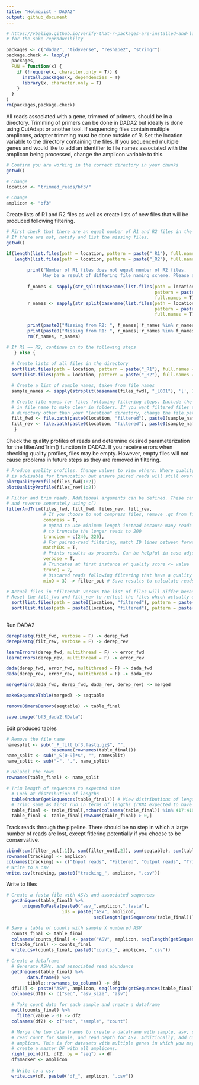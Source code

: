 ---
title: "Holmquist - DADA2"
output: github_document
---

```{r libraries, echo = F}
# https://vbaliga.github.io/verify-that-r-packages-are-installed-and-loaded/
# for the sake reproducibilty  

packages <- c("dada2", "tidyverse", "reshape2", "stringr")
package.check <- lapply(
  packages,
  FUN = function(x) {
    if (!require(x, character.only = T)) {
      install.packages(x, dependencies = T)
      library(x, character.only = T)
    }
  }
)
rm(packages,package.check)
```

All reads associated with a gene, trimmed of primers, should be in a directory. Trimming of primers can be done in DADA2 but ideally is done using CutAdapt or another tool. If sequencing files contain multiple amplicons, adapter trimming must be done outside of R. Set the location variable to the directory containing the files. If you sequenced multiple genes and would like to add an identifier to file names associated with the amplicon being processed, change the amplicon variable to this.
```{r}
# Confirm you are working in the correct directory in your chunks
getwd()

# Change
location <- "trimmed_reads/bf3/"

# Change
amplicon <- "bf3"
```

Create lists of R1 and R2 files as well as create lists of new files that will be produced following filtering.
```{r}
# First check that there are an equal number of R1 and R2 files in the directory.
# If there are not, notify and list the missing files.
getwd()

if(length(list.files(path = location, pattern = paste("_R1"), full.names = T)) != 
   length(list.files(path = location, pattern = paste("_R2"), full.names = T))) {
  
        print("Number of R1 files does not equal number of R2 files. 
              May be a result of differing file naming scheme. Please address before continuing.")
  
        f_names <- sapply(str_split(basename(list.files(path = location, 
                                                        pattern = paste("_R1"), 
                                                        full.names = T)), "_R1"), '[', 1)
        r_names <- sapply(str_split(basename(list.files(path = location, 
                                                        pattern = paste("_R2"), 
                                                        full.names = T)), "_R2"), '[', 1)
        
        print(paste0("Missing from R2: ", f_names[!f_names %in% r_names]))
        print(paste0("Missing from R1: ", r_names[!r_names %in% f_names]))
        rm(f_names, r_names)

# If R1 == R2, continue on to the following steps
   } else {
     
  # Create lists of all files in the directory
  sort(list.files(path = location, pattern = paste("_R1"), full.names = T)) -> files_fwd
  sort(list.files(path = location, pattern = paste("_R2"), full.names = T)) -> files_rev

  # Create a list of sample names, taken from file names
  sample_names <- sapply(strsplit(basename(files_fwd), "_L001"), '[', 1)

  # Create file names for files following filtering steps. Include the amplicon name
  # in file name to make clear in folders. If you want filtered files to be stored in a 
  # directory other than your "location" directory, change the file.path below.
  filt_fwd <- file.path(paste0(location, "filtered"), paste0(sample_names, "_F_filt_", amplicon, ".fastq.gz"))
  filt_rev <- file.path(paste0(location, "filtered"), paste0(sample_names, "_R_filt_", amplicon, ".fastq.gz"))
   }

```

Check the quality profiles of reads and determine desired parameterization for the filterAndTrim() function in DADA2. If you receive errors when checking quality profiles, files may be empty. However, empty files will not cause problems in future steps as they are removed in filtering.
```{r}

# Produce quality profiles. Change values to view others. Where quality drops 
# is advisable for trunucation but ensure paired reads will still overlap. 
plotQualityProfile(files_fwd[1:2])
plotQualityProfile(files_rev[1:2])

# Filter and trim reads. Additional arguments can be defined. These can be dictated for forward
# and reverse separately using c()
filterAndTrim(files_fwd, filt_fwd, files_rev, filt_rev,
              # If you choose to not compress files, remove .gz from filter file names in previous chunk
              compress = T,
              # Opted to use minimum length instead because many reads were below this, but did not want
              # to truncate the longer reads to 200
              truncLen = c(240, 220),
              # For paired-read filtering, match ID lines between forward and reverse
              matchIDs = T, 
              # Prints results as proceeds. Can be helpful in case adjusting of filtering parameters is necessary.
              verbose = T,
              # Truncates at first instance of quality score <= value
              truncQ = 2,
              # Discared reads following filtering that have a quality score less than value 
              minQ = 3) -> filter_out # Save results to calculate reads through pipeline when completed

# Actual files in "filtered" versus the list of files will differ because some files will generate zero reads. 
# Reset the filt_fwd and filt_rev to reflect the files which actually exist. 
  sort(list.files(path = paste0(location, "filtered"), pattern = paste("_F_filt"), full.names = T)) -> filt_fwd
  sort(list.files(path = paste0(location, "filtered"), pattern = paste("_R_filt"), full.names = T)) -> filt_rev
        
```

Run DADA2
```{r}

derepFastq(filt_fwd, verbose = F) -> derep_fwd
derepFastq(filt_rev, verbose = F) -> derep_rev

learnErrors(derep_fwd, multithread = F) -> error_fwd
learnErrors(derep_rev, multithread = F) -> error_rev

dada(derep_fwd, error_fwd, multithread = F) -> dada_fwd
dada(derep_rev, error_rev, multithread = F) -> dada_rev

mergePairs(dada_fwd, derep_fwd, dada_rev, derep_rev) -> merged

makeSequenceTable(merged) -> seqtable

removeBimeraDenovo(seqtable) -> table_final

save.image("bf3_dada2.RData")
```

Edit produced tables
```{r}
# Remove the file name
namesplit <- sub("_F_filt_bf3.fastq.gz$", "",
                 basename(rownames(table_final)))
name_split <- sub("_S[0-9]*$", "", namesplit)
name_split <- sub("-", ".", name_split)

# Relabel the rows
rownames(table_final) <- name_split

# Trim length of sequences to expected size
  # Look at distribution of lengths
  table(nchar(getSequences(table_final))) # View distributions of length
  # Trim; same as first run in terms of lengths (rRNA expected to have more variable lengths)
  table_final <- table_final[,nchar(colnames(table_final)) %in% 417:418]
  table_final <- table_final[rowSums(table_final) > 0,]
```

Track reads through the pipeline. There should be no step in which a large number of reads are lost, except fitlering potentially if you choose to be conservative. 
```{r}
cbind(sum(filter_out[,1]), sum(filter_out[,2]), sum(seqtable), sum(table_final), length(getSequences(table_final))) -> tracking
rownames(tracking) <- amplicon
colnames(tracking) <- c("Input reads", "Filtered", "Output reads", "Trimmed", "Total ASVs")
# Write to a csv 
write.csv(tracking, paste0("tracking_", amplicon, ".csv"))
```

Write to files  
```{r}
# Create a fasta file with ASVs and associated sequences
  getUniques(table_final) %>%
      uniquesToFasta(paste0("asv_",amplicon,".fasta"), 
                     ids = paste("ASV", amplicon, 
                                 seq(length(getSequences(table_final))), sep = "_"))

# Save a table of counts with sample X numbered ASV
  counts_final <- table_final
  colnames(counts_final) <- paste("ASV", amplicon, seq(length(getSequences(table_final))), sep = "_")
  t(table_final) -> counts_final
  write.csv(counts_final, paste0("counts_", amplicon, ".csv"))

# Create a dataframe
  # Generate ASVs, and associated read abundance
  getUniques(table_final) %>%
        data.frame() %>%
        tibble::rownames_to_column() -> df1
  df1[3] <- paste("ASV", amplicon, seq(length(getSequences(table_final))), sep = "_")
  colnames(df1) <- c("seq", "asv_size", "asv")

  # Take count data for each sample and create a dataframe
  melt(counts_final) %>%
    filter(value > 0) -> df2
  colnames(df2) <- c("seq", "sample", "count")

  # Merge the two data frames to create a dataframe with sample, asv, sequence,
  # read count for sample, and read depth for ASV. Additionally, add column for 
  # amplicon. This is for datasets with multiple genes in which you may want to 
  # create a master DF with all amplicons. 
  right_join(df1, df2, by = "seq") -> df
  df$marker <- amplicon
  
  # Write to a csv
  write.csv(df, paste0("df_", amplicon, ".csv"))
 
```